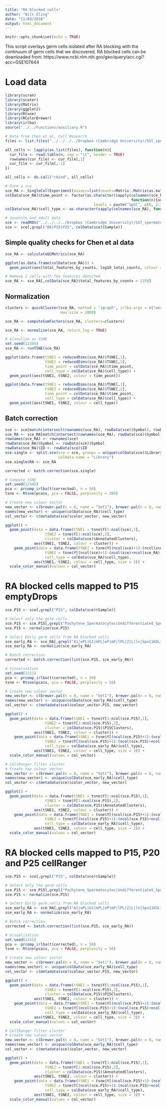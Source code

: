 ```yaml
---
title: "RA blocked cells"
author: "Nils Eling"
date: "11/09/2018"
output: html_document
---
```


```r
knitr::opts_chunk$set(echo = TRUE)
```

This script overlays germ cells isolated after RA blocking with the continuum of germ cells that we discovered. 
RA blocked cells can be downloaded from: https://www.ncbi.nlm.nih.gov/geo/query/acc.cgi?acc=GSE107644

# Load data

```r
library(scran)
library(scater)
library(Matrix)
library(ggplot2)
library(Rtsne)
library(RColorBrewer)
library(irlba)
source("../../Functions/auxiliary.R")

# Data from Chen et al, Cell Research
files <- list.files("../../../../Dropbox (Cambridge University)/SST_spermatocytes/Revisions/Data/Chen_CellResearch/GSE107644_RAW/", full.names = TRUE)

all_cells <- lapply(as.list(files), function(n){
  cur_file <- read.table(n, sep = "\t", header = TRUE)
  rownames(cur_file) <- cur_file[,1]
  cur_file <- cur_file[,-1]
})

all_cells <- do.call("cbind", all_cells)

# Form a sce 
sce_RA <- SingleCellExperiment(assays=list(counts=Matrix::Matrix(as.matrix(all_cells), sparse = TRUE)))
colData(sce_RA)$time_point <- factor(as.character(sapply(colnames(sce_RA), 
                                                         function(n){unlist(strsplit(n, "_"))[1]})),
                                        levels = paste("SpSC", c(0, 2:37), sep = "")) 
colData(sce_RA)$cell_type <- as.character(sapply(colnames(sce_RA), function(n){unlist(strsplit(n, "_"))[2]})) 

# Juvenile and adult data
sce <- readRDS("../../../../Dropbox (Cambridge University)/SST_spermatocytes/Analysis/data/10X_data/SCE_emptyDrops.rds")
sce <- sce[,grepl("B6|P15|P25", colData(sce)$Sample)]
```

## Simple quality checks for Chen et al data

```r
sce_RA <- calculateQCMetrics(sce_RA)

ggplot(as.data.frame(colData(sce_RA))) + 
  geom_point(aes(total_features_by_counts, log10_total_counts, colour = time_point))

# Remove 2 cells with few features detected
sce_RA <- sce_RA[,colData(sce_RA)$total_features_by_counts > 1250]
```

## Normalization

```r
clusters <- quickCluster(sce_RA, method = "igraph", irlba.args = c("work" = 100), 
                         max.size = 2000)

sce_RA <- computeSumFactors(sce_RA, clusters=clusters)

sce_RA <- normalize(sce_RA, return_log = TRUE)

# Visaulize as tSNE
set.seed(12345)
sce_RA <- runTSNE(sce_RA)

ggplot(data.frame(tSNE1 = reducedDims(sce_RA)$TSNE[,1],
                  tSNE2 = reducedDims(sce_RA)$TSNE[,2],
                  time_point = colData(sce_RA)$time_point,
                  cell_type = colData(sce_RA)$cell_type)) +
  geom_point(aes(tSNE1, tSNE2, colour = time_point))

ggplot(data.frame(tSNE1 = reducedDims(sce_RA)$TSNE[,1],
                  tSNE2 = reducedDims(sce_RA)$TSNE[,2],
                  time_point = colData(sce_RA)$time_point,
                  cell_type = colData(sce_RA)$cell_type)) +
  geom_point(aes(tSNE1, tSNE2, colour = cell_type))
```

## Batch correction

```r
sce <- sce[match(intersect(rownames(sce_RA), rowData(sce)$Symbol), rowData(sce)$Symbol),]
sce_RA <- sce_RA[match(intersect(rownames(sce_RA), rowData(sce)$Symbol), rownames(sce_RA)),]
rownames(sce_RA) <- rownames(sce)
rowData(sce_RA)$Symbol <- rowData(sce)$Symbol
rowData(sce_RA)$ID <- rowData(sce)$ID
sce.single <- split.sce(sce = sce, groups = unique(colData(sce)$Library), 
                        colData.name = "Library")
sce.single$RA <- sce_RA

corrected <- batch.correction(sce.single)

# Compute tSNE
set.seed(12345)
pca <- prcomp_irlba(t(corrected), n = 50)
tsne <- Rtsne(pca$x, pca = FALSE, perplexity = 200)

# Create new colour vector
new_vector <- c(brewer.pal(n = 8, name = "Set1"), brewer.pal(n = 8, name = "Set2"), brewer.pal(n = 6, name = "Set3"))
names(new_vector) <- unique(colData(sce_RA)$cell_type)
col_vector <- c(metadata(sce)$color_vector, new_vector)

ggplot() +
  geom_point(data = data.frame(tSNE1 = tsne$Y[1:ncol(sce),1],
                  tSNE2 = tsne$Y[1:ncol(sce),2],
                  cluster = colData(sce)$AnnotatedClusters),
             aes(tSNE1, tSNE2, colour = cluster)) + 
    geom_point(data = data.frame(tSNE1 = tsne$Y[(ncol(sce)+1):(ncol(sce)+ncol(sce_RA)),1],
                  tSNE2 = tsne$Y[(ncol(sce)+1):(ncol(sce)+ncol(sce_RA)),2],
                  cell_type = colData(sce_RA)$cell_type),
             aes(tSNE1, tSNE2, colour = cell_type, size = 3)) +
  scale_color_manual(values = col_vector)
```

# RA blocked cells mapped to P15 emptyDrops

```r
sce.P15 <- sce[,grepl("P15", colData(sce)$Sample)]

# Select only the germ cells
sce.P15 <- sce.P15[,grepl("Pachytene_Spermatocytes|Undifferentiated_Spermatogonia|Differentiating_Spermatogonia", colData(sce.P15)$P15Clusters) | colData(sce.P15)$P15Clusters == "Leptotene/Zygotene"]
sce.P15 <- normalize(sce.P15)

# Select Early germ cells from RA blocked cells
sce_early_RA <- sce_RA[,grepl("A1|ePL|G1|mPL|eP|mP|lPL|Z|L|ln|Spo11KOL1", colData(sce_RA)$cell_type)]
sce_early_RA <- normalize(sce_early_RA)

# Batch correction
corrected <- batch.correction(list(sce.P15, sce_early_RA))

# Visualization
set.seed(1111)
pca <- prcomp_irlba(t(corrected), n = 50)
tsne <- Rtsne(pca$x, pca = FALSE, perplexity = 50)

# Create new colour vector
new_vector <- c(brewer.pal(n = 8, name = "Set1"), brewer.pal(n = 8, name = "Set2"))
names(new_vector) <- unique(colData(sce_early_RA)$cell_type)
col_vector <- c(metadata(sce)$colour_vector.P15, new_vector)

ggplot() +
  geom_point(data = data.frame(tSNE1 = tsne$Y[1:ncol(sce.P15),1],
                  tSNE2 = tsne$Y[1:ncol(sce.P15),2],
                  cluster = colData(sce.P15)$P15Clusters),
             aes(tSNE1, tSNE2, colour = cluster)) + 
    geom_point(data = data.frame(tSNE1 = tsne$Y[(ncol(sce.P15)+1):(ncol(sce.P15)+ncol(sce_early_RA)),1],
                  tSNE2 = tsne$Y[(ncol(sce.P15)+1):(ncol(sce.P15)+ncol(sce_early_RA)),2],
                  cell_type = colData(sce_early_RA)$cell_type),
             aes(tSNE1, tSNE2, colour = cell_type, size = 3)) +
  scale_color_manual(values = col_vector)

# CellRanger filter cluster
# Create new colour vector
new_vector <- c(brewer.pal(n = 8, name = "Set1"), brewer.pal(n = 8, name = "Set2"))
names(new_vector) <- unique(colData(sce_early_RA)$cell_type)
col_vector <- c(metadata(sce)$color_vector, new_vector)

ggplot() +
  geom_point(data = data.frame(tSNE1 = tsne$Y[1:ncol(sce.P15),1],
                  tSNE2 = tsne$Y[1:ncol(sce.P15),2],
                  cluster = colData(sce.P15)$AnnotatedClusters),
             aes(tSNE1, tSNE2, colour = cluster)) + 
    geom_point(data = data.frame(tSNE1 = tsne$Y[(ncol(sce.P15)+1):(ncol(sce.P15)+ncol(sce_early_RA)),1],
                  tSNE2 = tsne$Y[(ncol(sce.P15)+1):(ncol(sce.P15)+ncol(sce_early_RA)),2],
                  cell_type = colData(sce_early_RA)$cell_type),
             aes(tSNE1, tSNE2, colour = cell_type, size = 3)) +
  scale_color_manual(values = col_vector)
```

# RA blocked cells mapped to P15, P20 and P25 cellRanger

```r
sce.P15 <- sce[,grepl("P15", colData(sce)$Sample)]

# Select only the germ cells
sce.P15 <- sce.P15[,grepl("Pachytene_Spermatocytes|Undifferentiated_Spermatogonia|Differentiating_Spermatogonia", colData(sce.P15)$P15Clusters) | colData(sce.P15)$P15Clusters == "Leptotene/Zygotene"]
sce.P15 <- normalize(sce.P15)

# Select Early germ cells from RA blocked cells
sce_early_RA <- sce_RA[,grepl("A1|ePL|G1|mPL|eP|mP|lPL|Z|L|ln|Spo11KOL1", colData(sce_RA)$cell_type)]
sce_early_RA <- normalize(sce_early_RA)

# Batch correction
corrected <- batch.correction(list(sce.P15, sce_early_RA))

# Visualization
set.seed(1111)
pca <- prcomp_irlba(t(corrected), n = 50)
tsne <- Rtsne(pca$x, pca = FALSE, perplexity = 50)

# Create new colour vector
new_vector <- c(brewer.pal(n = 8, name = "Set1"), brewer.pal(n = 8, name = "Set2"))
names(new_vector) <- unique(colData(sce_early_RA)$cell_type)
col_vector <- c(metadata(sce)$colour_vector.P15, new_vector)

ggplot() +
  geom_point(data = data.frame(tSNE1 = tsne$Y[1:ncol(sce.P15),1],
                  tSNE2 = tsne$Y[1:ncol(sce.P15),2],
                  cluster = colData(sce.P15)$P15Clusters),
             aes(tSNE1, tSNE2, colour = cluster)) + 
    geom_point(data = data.frame(tSNE1 = tsne$Y[(ncol(sce.P15)+1):(ncol(sce.P15)+ncol(sce_early_RA)),1],
                  tSNE2 = tsne$Y[(ncol(sce.P15)+1):(ncol(sce.P15)+ncol(sce_early_RA)),2],
                  cell_type = colData(sce_early_RA)$cell_type),
             aes(tSNE1, tSNE2, colour = cell_type, size = 3)) +
  scale_color_manual(values = col_vector)

# CellRanger filter cluster
# Create new colour vector
new_vector <- c(brewer.pal(n = 8, name = "Set1"), brewer.pal(n = 8, name = "Set2"))
names(new_vector) <- unique(colData(sce_early_RA)$cell_type)
col_vector <- c(metadata(sce)$color_vector, new_vector)

ggplot() +
  geom_point(data = data.frame(tSNE1 = tsne$Y[1:ncol(sce.P15),1],
                  tSNE2 = tsne$Y[1:ncol(sce.P15),2],
                  cluster = colData(sce.P15)$AnnotatedClusters),
             aes(tSNE1, tSNE2, colour = cluster)) + 
    geom_point(data = data.frame(tSNE1 = tsne$Y[(ncol(sce.P15)+1):(ncol(sce.P15)+ncol(sce_early_RA)),1],
                  tSNE2 = tsne$Y[(ncol(sce.P15)+1):(ncol(sce.P15)+ncol(sce_early_RA)),2],
                  cell_type = colData(sce_early_RA)$cell_type),
             aes(tSNE1, tSNE2, colour = cell_type, size = 3)) +
  scale_color_manual(values = col_vector)
```